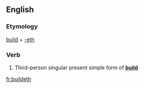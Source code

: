 ==English==

===Etymology===
[[build]] + [[-eth]]

===Verb===
{{infl|en|verb form}}

# {{archaic}} Third-person singular present simple form of '''[[build]]'''

[[fr:buildeth]]